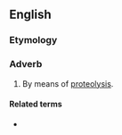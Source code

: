==English==

===Etymology===
{{suffix|proteolytic|ally|lang=en}}

===Adverb===
{{en-adv|-}}

# By means of [[proteolysis]].

====Related terms====
* {{l|en|proteolytic}}